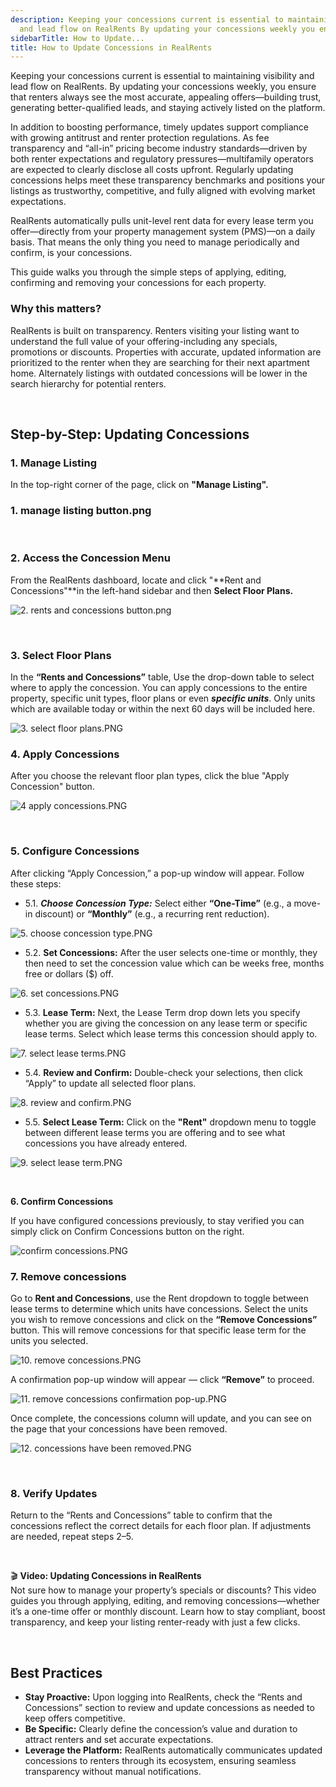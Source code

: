 ```yaml
---
description: Keeping your concessions current is essential to maintaining visibility
  and lead flow on RealRents By updating your concessions weekly you ensure that renter...
sidebarTitle: How to Update...
title: How to Update Concessions in RealRents
---
```


Keeping your concessions current is essential to maintaining visibility and lead flow on RealRents. By updating your concessions weekly, you ensure that renters always see the most accurate, appealing offers—building trust, generating better-qualified leads, and staying actively listed on the platform.


In addition to boosting performance, timely updates support compliance with growing antitrust and renter protection regulations. As fee transparency and “all-in” pricing become industry standards—driven by both renter expectations and regulatory pressures—multifamily operators are expected to clearly disclose all costs upfront. Regularly updating concessions helps meet these transparency benchmarks and positions your listings as trustworthy, competitive, and fully aligned with evolving market expectations.


RealRents automatically pulls unit-level rent data for every lease term you offer—directly from your property management system (PMS)—on a daily basis. That means the only thing you need to manage periodically and confirm, is your concessions.


This guide walks you through the simple steps of applying, editing, confirming and removing your concessions for each property. 


### Why this matters?



RealRents is built on transparency. Renters visiting your listing want to understand the full value of your offering-including any specials, promotions or discounts. Properties with accurate, updated information are prioritized to the renter when they are searching for their next apartment home. Alternately listings with outdated concessions will be lower in the search hierarchy for potential renters. 



 


Step-by-Step: Updating Concessions
----------------------------------


### 1. Manage Listing


In the top-right corner of the page, click on **"Manage Listing".**


### 1. manage listing button.png


 


### 2. Access the Concession Menu


From the RealRents dashboard, locate and click "**Rent and Concessions"**in the left-hand sidebar and then **Select Floor Plans.**


<Frame>
  <img src="/images/radix/83bd8e1d2ca9e8ead9d31666457208aac14e8bbd.png" alt="2. rents and concessions button.png" />
</Frame>


 


### 3. Select Floor Plans


In the **“Rents and Concessions”** table, Use the drop-down table to select where to apply the concession. You can apply concessions to the entire property, specific unit types, floor plans or even ***specific units***. Only units which are available today or within the next 60 days will be included here.


<Frame>
  <img src="/images/radix/fb0858d34d061a7407ebdb827b12bc1302b7fd86.png" alt="3. select floor plans.PNG" />
</Frame>


### 4. Apply Concessions


After you choose the relevant floor plan types, click the blue "Apply Concession" button. 


<Frame>
  <img src="/images/radix/546dece4d8a37b84ee91bc6feb471f72468b91e7.png" alt="4 apply concessions.PNG" />
</Frame>


 


### 5. Configure Concessions


After clicking “Apply Concession,” a pop-up window will appear. Follow these steps: 


* 5.1. ***Choose Concession Type:*** Select either **“One-Time”** (e.g., a move-in discount) or **“Monthly”** (e.g., a recurring rent reduction).


<Frame>
  <img src="/images/radix/c2c66db1533a2cd3a3c67a48dad51ef56f2f355c.png" alt="5. choose concession type.PNG" />
</Frame>


* 5.2. **Set Concessions:** After the user selects one-time or monthly, they then need to set the concession value which can be weeks free, months free or dollars ($) off.


<Frame>
  <img src="/images/radix/5516615112cb41a09e09296df4aa5710ce380a44.png" alt="6. set concessions.PNG" />
</Frame>


* 5.3. **Lease Term:** Next, the Lease Term drop down lets you specify whether you are giving the concession on any lease term or specific lease terms. Select which lease terms this concession should apply to.


<Frame>
  <img src="/images/radix/338844a4521a2db8ed90ffc58a7f42557f604f11.png" alt="7. select lease terms.PNG" />
</Frame>


* 5.4. **Review and Confirm:** Double-check your selections, then click “Apply” to update all selected floor plans.


<Frame>
  <img src="/images/radix/c05093986d12f2ebd67e5ba8aae0624647d93e42.png" alt="8. review and confirm.PNG" />
</Frame>


* 5.5. **Select Lease Term:** Click on the **"Rent"** dropdown menu to toggle between different lease terms you are offering and to see what concessions you have already entered.


<Frame>
  <img src="/images/radix/589bd781bbde136891dc1c27d679e579af84ccd4.png" alt="9. select lease term.PNG" />
</Frame>


 


**6. Confirm Concessions**


If you have configured concessions previously, to stay verified you can simply click on Confirm Concessions button on the right.


<Frame>
  <img src="/images/radix/123f959c2c576ad9ea5af51e35163eb20b18d910.png" alt="confirm concessions.PNG" />
</Frame>


### 


### 7. Remove concessions


Go to **Rent and Concessions**, use the Rent dropdown to toggle between lease terms to determine which units have concessions. Select the units you wish to remove concessions and click on the **“Remove Concessions”** button. This will remove concessions for that specific lease term for the units you selected.


<Frame>
  <img src="/images/radix/50a73dcc785c17431e3b50d2edf95b16a9a3af31.png" alt="10. remove concessions.PNG" />
</Frame>


A confirmation pop-up window will appear — click **“Remove”** to proceed.  


<Frame>
  <img src="/images/radix/89388692fa9623557bb28df9e71f012394384a81.png" alt="11. remove concessions confirmation pop-up.PNG" />
</Frame>


Once complete, the concessions column will update, and you can see on the page that your concessions have been removed. 


<Frame>
  <img src="/images/radix/b5aaea5f6a0ce5823681181e393871736c6669a8.png" alt="12. concessions have been removed.PNG" />
</Frame>


 


### 8. Verify Updates


Return to the “Rents and Concessions” table to confirm that the concessions reflect the correct details for each floor plan. If adjustments are needed, repeat steps 2–5.  


 


🎬 **Video: Updating Concessions in RealRents**  
Not sure how to manage your property’s specials or discounts? This video guides you through applying, editing, and removing concessions—whether it’s a one-time offer or monthly discount. Learn how to stay compliant, boost transparency, and keep your listing renter-ready with just a few clicks.



 


**Best Practices**
------------------


* **Stay Proactive:** Upon logging into RealRents, check the “Rents and Concessions” section to review and update concessions as needed to keep offers competitive.
* **Be Specific:** Clearly define the concession’s value and duration to attract renters and set accurate expectations.
* **Leverage the Platform:** RealRents automatically communicates updated concessions to renters through its ecosystem, ensuring seamless transparency without manual notifications.